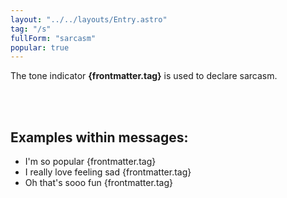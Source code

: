 ```yaml
---
layout: "../../layouts/Entry.astro"
tag: "/s"
fullForm: "sarcasm"
popular: true
---
```


The tone indicator **{frontmatter.tag}** is used to declare sarcasm.

<br />
<br />

## Examples within messages:

- I'm so popular {frontmatter.tag}
- I really love feeling sad {frontmatter.tag}
- Oh that's sooo fun {frontmatter.tag}
